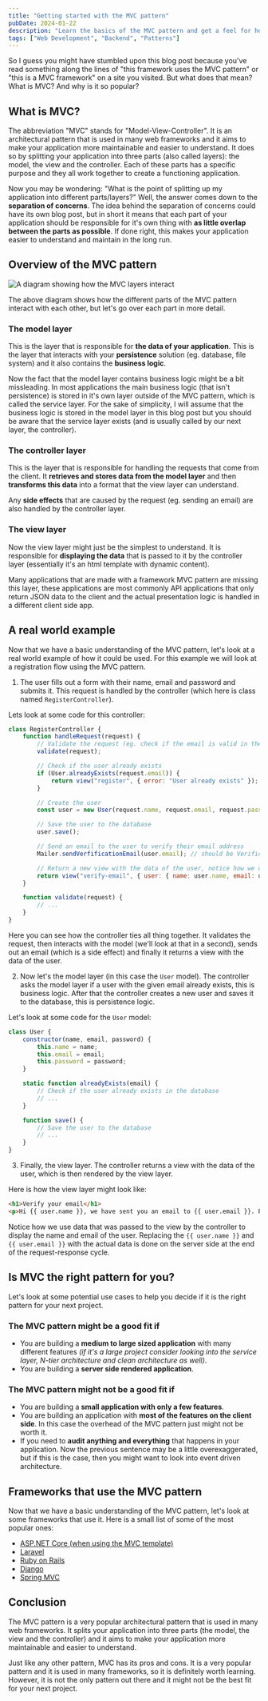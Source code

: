 ```yaml
---
title: "Getting started with the MVC pattern"
pubDate: 2024-01-22
description: "Learn the basics of the MVC pattern and get a feel for how it works. This blog post is for you if you are completely new to MVC or to web development in general."
tags: ["Web Development", "Backend", "Patterns"]
---
```


So I guess you might have stumbled upon this blog post because you've read something along the lines of "this framework uses the MVC pattern" or "this is a MVC framework" on a site you visited. But what does that mean? What is MVC? And why is it so popular?

## What is MVC?

The abbreviation "MVC" stands for "Model-View-Controller". It is an architectural pattern that is used in many web frameworks and it aims to make your application more maintainable and easier to understand. It does so by splitting your application into three parts (also called layers): the model, the view and the controller. Each of these parts has a specific purpose and they all work together to create a functioning application.

Now you may be wondering: "What is the point of splitting up my application into different parts/layers?" Well, the answer comes down to the **separation of concerns**. The idea behind the separation of concerns could have its own blog post, but in short it means that each part of your application should be responsible for it's own thing with **as little overlap between the parts as possible**. If done right, this makes your application easier to understand and maintain in the long run.

## Overview of the MVC pattern

<Image src="/posts/MVCPattern.png" width={800} height={600} alt="A diagram showing how the MVC layers interact" />

The above diagram shows how the different parts of the MVC pattern interact with each other, but let's go over each part in more detail.

### The model layer

This is the layer that is responsible for **the data of your application**. This is the layer that interacts with your **persistence** solution (eg. database, file system) and it also contains the **business logic**.

Now the fact that the model layer contains business logic might be a bit missleading. In most applications the main business logic (that isn't persistence) is stored in it's own layer outside of the MVC pattern, which is called the service layer. For the sake of simplicity, I will assume that the business logic is stored in the model layer in this blog post but you should be aware that the service layer exists (and is usually called by our next layer, the controller).

### The controller layer

This is the layer that is responsible for handling the requests that come from the client. It **retrieves and stores data from the model layer** and then **transforms this data** into a format that the view layer can understand.

Any **side effects** that are caused by the request (eg. sending an email) are also handled by the controller layer.

### The view layer

Now the view layer might just be the simplest to understand. It is responsible for **displaying the data** that is passed to it by the controller layer (essentially it's an html template with dynamic content).

Many applications that are made with a framework MVC pattern are missing this layer, these applications are most commonly API applications that only return JSON data to the client and the actual presentation logic is handled in a different client side app.

## A real world example

Now that we have a basic understanding of the MVC pattern, let's look at a real world example of how it could be used. For this example we will look at a registration flow using the MVC pattern.

1. The user fills out a form with their name, email and password and submits it. This request is handled by the controller (which here is class named `RegisterController`).

Lets look at some code for this controller:

```js
class RegisterController {
    function handleRequest(request) {
        // Validate the request (eg. check if the email is valid in the valid format, check if all required fields are present)
        validate(request);

        // Check if the user already exists
        if (User.alreadyExists(request.email)) {
            return view("register", { error: "User already exists" });
        }

        // Create the user
        const user = new User(request.name, request.email, request.password);

        // Save the user to the database
        user.save();

        // Send an email to the user to verify their email address
        Mailer.sendVerfificationEmail(user.email); // should be VerificationEmail, but I don't dare to change function names

        // Return a new view with the data of the user, notice how we don't pass the password to the view (so we are transforming it)
        return view("verify-email", { user: { name: user.name, email: user.email }});
    }

    function validate(request) {
        // ...
    }
}
```

Here you can see how the controller ties all thing together. It validates the request, then interacts with the model (we'll look at that in a second), sends out an email (which is a side effect) and finally it returns a view with the data of the user.

2. Now let's the model layer (in this case the `User` model). The controller asks the model layer if a user with the given email already exists, this is business logic. After that the controller creates a new user and saves it to the database, this is persistence logic.

Let's look at some code for the `User` model:

```js
class User {
    constructor(name, email, password) {
        this.name = name;
        this.email = email;
        this.password = password;
    }

    static function alreadyExists(email) {
        // Check if the user already exists in the database
        // ...
    }

    function save() {
        // Save the user to the database
        // ...
    }
}
```

3. Finally, the view layer. The controller returns a view with the data of the user, which is then rendered by the view layer.

Here is how the view layer might look like:

```html
<h1>Verify your email</h1>
<p>Hi {{ user.name }}, we have sent you an email to {{ user.email }}. Please click the link in the email to verify your email address.</p>
```

Notice how we use data that was passed to the view by the controller to display the name and email of the user. Replacing the `{{ user.name }}` and `{{ user.email }}` with the actual data is done on the server side at the end of the request-response cycle.

## Is MVC the right pattern for you?

Let's look at some potential use cases to help you decide if it is the right pattern for your next project.

### The MVC pattern might be a good fit if

- You are building a **medium to large sized application** with many different features *(if it's a large project consider looking into the service layer, N-tier architecture and clean architecture as well)*.
- You are building a **server side rendered application**.

### The MVC pattern might not be a good fit if

- You are building a **small application with only a few features**.
- You are building an application with **most of the features on the client side**. In this case the overhead of the MVC pattern just might not be worth it.
- If you need to **audit anything and everything** that happens in your application. Now the previous sentence may be a little overexaggerated, but if this is the case, then you might want to look into event driven architecture.

## Frameworks that use the MVC pattern

Now that we have a basic understanding of the MVC pattern, let's look at some frameworks that use it. Here is a small list of some of the most popular ones:

- [ASP.NET Core (when using the MVC template)](https://docs.microsoft.com/en-us/aspnet/core/mvc/overview?view=aspnetcore-8.0)
- [Laravel](https://laravel.com/)
- [Ruby on Rails](https://rubyonrails.org/)
- [Django](https://www.djangoproject.com/)
- [Spring MVC](https://docs.spring.io/spring-framework/reference/web/webmvc.html)

## Conclusion

The MVC pattern is a very popular architectural pattern that is used in many web frameworks. It splits your application into three parts (the model, the view and the controller) and it aims to make your application more maintainable and easier to understand.

Just like any other pattern, MVC has its pros and cons. It is a very popular pattern and it is used in many frameworks, so it is definitely worth learning. However, it is not the only pattern out there and it might not be the best fit for your next project.
